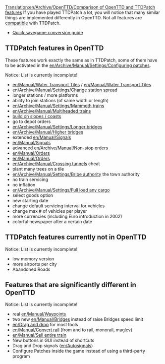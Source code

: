 [[Translation:en/Archive/OpenTTD/Comparison of OpenTTD and TTDPatch features]]
If you have played TTDPatch a lot, you will notice that many similar things are implemented differently in OpenTTD. Not all features are [[en/Manual/Interoperability|compatible]] with TTDPatch.
*[[en/Manual/Interoperability|Quick savegame conversion guide]]

==TTDPatch features in OpenTTD==
These features work exactly the same as in TTDPatch, some of them have to be activated in the [[en/Archive/Manual/Settings/Configuring patches]].<br/>
<warning>Notice: List is currently incomplete!</warning>
*[[en/Manual/Water Transport Tiles]] / [[en/Manual/Water Transport Tiles]]
*[[en/Archive/Manual/Settings/Change station spread]]
*longer stations / more platforms
*ability to join stations (of same width or length)
*[[en/Archive/Manual/Settings/Mammoth trains]]
*[[en/Archive/Manual/Multiheaded trains]]
*[[en/Archive/Manual/Settings/Build on slopes|build on slopes / coasts]]
*go to depot orders
*[[en/Archive/Manual/Settings/Longer bridges]]
*[[en/Archive/Manual/Higher bridges]]
*extended [[en/Manual/Signals]]
*[[en/Manual/Signals]]
*advanced [[en/Archive/Manual/Non-stop]] orders
*[[en/Manual/Orders]]
*[[en/Manual/Orders]]
*[[en/Archive/Manual/Crossing tunnels]] cheat
*plant many trees on a tile
*[[en/Archive/Manual/Settings/Bribe authority]] the town authority
*no train servicing
*no inflation
*[[en/Archive/Manual/Settings/Full load any cargo]]
*select goods option
*new starting date
*change default servicing interval for vehicles
*change max # of vehicles per player
*more currencies (including Euro introduction in 2002)
*colorful newspaper after a certain date

==TTDPatch features currently not in OpenTTD==
<warning>Notice: List is currently incomplete!</warning>
*low memory version
*more airports per city
*Abandoned Roads

==Features that are significantly different in OpenTTD==
<warning>Notice: List is currently incomplete!</warning>
*real [[en/Manual/Waypoints]]
*two new [[en/Manual/Bridges]] instead of raise Bridges speed limit
*[[en/Drag and drop]] for most tools
*[[en/Manual/Convert rail]] (from and to rail, monorail, maglev)
*[[en/Manual/Sell entire train]]
*New buttons in GUI instead of shortcuts
*Drag and Drop signals ([[en/Autosignals]])
*Configure Patches inside the game instead of using a third-party program